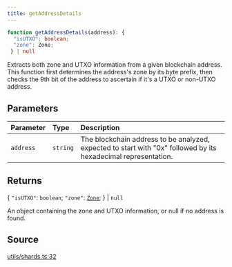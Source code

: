 ```yaml
---
title: getAddressDetails
---
```


```ts
function getAddressDetails(address): {
  "isUTXO": boolean;
  "zone": Zone;
 } | null
```

Extracts both zone and UTXO information from a given blockchain address. This function first determines the address's
zone by its byte prefix, then checks the 9th bit of the address to ascertain if it's a UTXO or non-UTXO address.

## Parameters

| Parameter | Type | Description |
| :------ | :------ | :------ |
| `address` | `string` | The blockchain address to be analyzed, expected to start with "0x" followed by its<br />  hexadecimal representation. |

## Returns

\{
  `"isUTXO"`: `boolean`;
  `"zone"`: [`Zone`](/content/enumerations/Zone);
 \} \| `null`

An object containing the zone and UTXO information, or null if no address is found.

## Source

[utils/shards.ts:32](https://github.com/dominant-strategies/quais-6.js/blob/755bfc2a1f4b5e928682c06a8fa45128a878e1f4/src/utils/shards.ts#L32)
